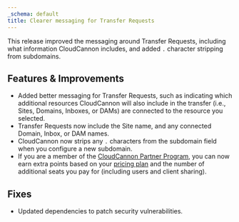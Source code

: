 ```yaml
---
_schema: default
title: Clearer messaging for Transfer Requests
---
```

This release improved the messaging around Transfer Requests, including what information CloudCannon includes, and added `.` character stripping from subdomains.

## Features & Improvements

* Added better messaging for Transfer Requests, such as indicating which additional resources CloudCannon will also include in the transfer (i.e., Sites, Domains, Inboxes, or DAMs) are connected to the resource you selected.
* Transfer Requests now include the Site name, and any connected Domain, Inbox, or DAM names.
* CloudCannon now strips any `.` characters from the subdomain field when you configure a new subdomain.
* If you are a member of the [CloudCannon Partner Program](/partner-program/), you can now earn extra points based on your [pricing plan](/pricing/) and the number of additional seats you pay for (including users and client sharing).

## Fixes

* Updated dependencies to patch security vulnerabilities.